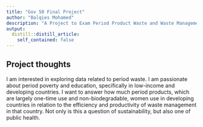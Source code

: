 ```yaml
---
title: "Gov 50 Final Project"
author: "Balqies Mohamed"
description: "A Project to Exam Period Product Waste and Waste Management in Developing and Low-income Countries" 
output:
  distill::distill_article:
    self_contained: false
---
```




## Project thoughts

I am interested in exploring data related to period waste. I am passionate about period poverty and education, specifically in low-income and developing countries. I want to answer how much period products, which are largely one-time use and non-biodegradable, women use in developing countries in relation to the efficiency and productivity of waste management in that country. Not only is this a question of sustainability, but also one of public health. 